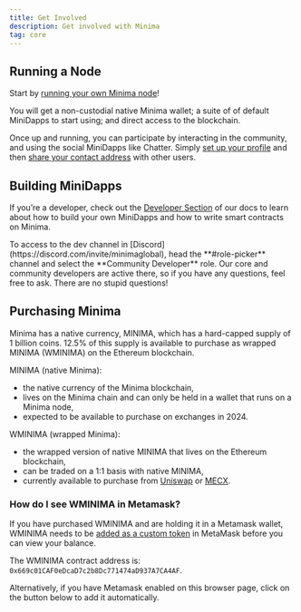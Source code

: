 ```yaml
---
title: Get Involved
description: Get involved with Minima
tag: core
---
```


## Running a Node

Start by [running your own Minima node](/docs/run-a-node)!

You will get a non-custodial native Minima wallet; a suite of of default MiniDapps to start using; and direct access to the blockchain.

Once up and running, you can participate by interacting in the community, and using the social MiniDapps like Chatter. Simply [set up your profile](/docs/user-guides/set-your-profile) and then [share your contact address](/docs/user-guides/maxima-contacts) with other users.

## Building MiniDapps

If you’re a developer, check out the [Developer Section](/docs/development) of our docs to learn about how to build your own MiniDapps and how to write smart contracts on Minima.

<Callout title="JOIN THE DEVELOPERS ON DISCORD!">
  To access to the dev channel in [Discord](https://discord.com/invite/minimaglobal), head the **#role-picker**
  channel and select the **Community Developer** role. Our core and community
  developers are active there, so if you have any questions, feel free to ask.
  There are no stupid questions!
</Callout>

## Purchasing Minima

Minima has a native currency, MINIMA, which has a hard-capped supply of 1 billion coins. 12.5% of this supply is available to purchase as wrapped MINIMA (WMINIMA) on the Ethereum blockchain.

MINIMA (native Minima):

- the native currency of the Minima blockchain,
- lives on the Minima chain and can only be held in a wallet that runs on a Minima node,
- expected to be available to purchase on exchanges in 2024.

WMINIMA (wrapped Minima):

- the wrapped version of native MINIMA that lives on the Ethereum blockchain,
- can be traded on a 1:1 basis with native MINIMA,
- currently available to purchase from [Uniswap](https://app.uniswap.org/#/swap?outputCurrency=0x0d8c1e8d8b591d8b4d4e7e1d2f4e4efb3f2f4f4f) or [MECX](https://mecx.io/).

### How do I see WMINIMA in Metamask?

If you have purchased WMINIMA and are holding it in a Metamask wallet, WMINIMA needs to be [added as a custom token](https://support.metamask.io/hc/en-us/articles/360015489031-How-to-display-tokens-in-MetaMask#h_01FWH492CHY60HWPC28RW0872H) in MetaMask before you can view your balance.

The WMINIMA contract address is: `0x669c01CAF0eDcaD7c2b8Dc771474aD937A7CA4AF`.

Alternatively, if you have Metamask enabled on this browser page, click on the button below to add it automatically.

